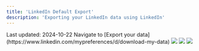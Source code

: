 ```yaml
---
title: 'LinkedIn Default Export'
description: 'Exporting your LinkedIn data using LinkedIn'
---
```


<Check>
Last updated: 2024-10-22
</Check>

<Steps>
  <Step title="Go to the 'Export your data' page" and select the data you want to export>
    Navigate to [Export your data](https://www.linkedin.com/mypreferences/d/download-my-data)
    <Frame>
      <img src="/images/social-media/linkedin/default/step1.png" />
    </Frame>
  </Step>
  <Step title="Wait for the archive to be ready (may take up to a day)">
    <Frame>
      <img src="/images/social-media/linkedin/default/step2.png" />
    </Frame>
  </Step>
  <Step title="You should receive an email that looks like this and can now download your data">
    <Frame>
      <img src="/images/social-media/linkedin/default/step3.png" />
    </Frame>
  </Step>
</Steps>